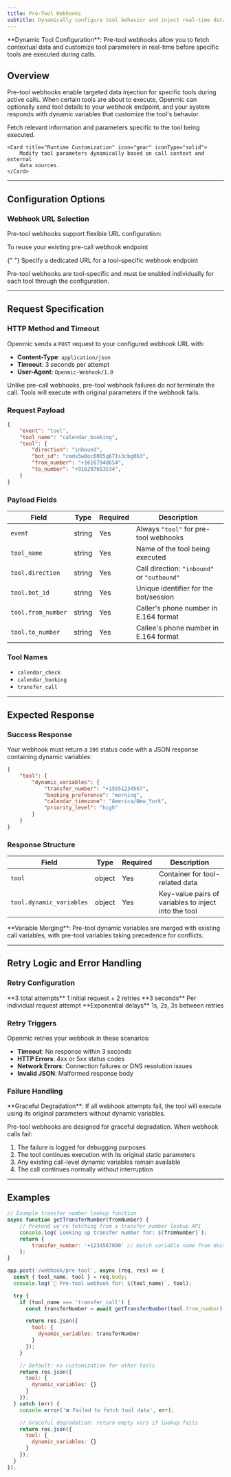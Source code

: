 ```yaml
---
title: Pre-Tool Webhooks
subtitle: Dynamically configure tool behavior and inject real-time data before specific tools execute.
---
```


<Info>
	**Dynamic Tool Configuration**: Pre-tool webhooks allow you to fetch
	contextual data and customize tool parameters in real-time before specific
	tools are executed during calls.
</Info>

## Overview

Pre-tool webhooks enable targeted data injection for specific tools during active calls. When certain tools are about to execute, Openmic can optionally send tool details to your webhook endpoint, and your system responds with dynamic variables that customize the tool's behavior.

<CardGroup cols={2}>
	<Card title="Tool-Specific Data" icon="wrench" iconType="solid">
		Fetch relevant information and parameters specific to the tool being
		executed.
	</Card>

    <Card title="Runtime Customization" icon="gear" iconType="solid">
    	Modify tool parameters dynamically based on call context and external
    	data sources.
    </Card>

</CardGroup>

---

## Configuration Options

### Webhook URL Selection

Pre-tool webhooks support flexible URL configuration:

<CardGroup cols={2}>
	<Card title="Use Pre-Call URL" icon="link" iconType="solid">
		To reuse your existing pre-call webhook endpoint
	</Card>

{" "}
<Card title="Dedicated URL" icon="globe" iconType="solid">
	Specify a dedicated URL for a tool-specific webhook endpoint
</Card>

</CardGroup>

<Note>
	Pre-tool webhooks are tool-specific and must be enabled individually for
	each tool through the configuration.
</Note>

---

## Request Specification

### HTTP Method and Timeout

Openmic sends a `POST` request to your configured webhook URL with:

-   **Content-Type**: `application/json`
-   **Timeout**: 3 seconds per attempt
-   **User-Agent**: `Openmic-Webhook/1.0`

<Warning>
	Unlike pre-call webhooks, pre-tool webhook failures do not terminate the
	call. Tools will execute with original parameters if the webhook fails.
</Warning>

### Request Payload

```json
{
	"event": "tool",
	"tool_name": "calendar_booking",
	"tool": {
		"direction": "inbound",
		"bot_id": "cmdx5w8oc0005q671s3cbg063",
		"from_number": "+16167948654",
		"to_number": "+916297653534",
	}
}
```

### Payload Fields

| Field              | Type   | Required | Description                                 |
| ------------------ | ------ | -------- | ------------------------------------------- |
| `event`            | string | Yes      | Always `"tool"` for pre-tool webhooks       |
| `tool_name`        | string | Yes      | Name of the tool being executed             |
| `tool.direction`   | string | Yes      | Call direction: `"inbound"` or `"outbound"` |
| `tool.bot_id`      | string | Yes      | Unique identifier for the bot/session       |
| `tool.from_number` | string | Yes      | Caller's phone number in E.164 format       |
| `tool.to_number`   | string | Yes      | Callee's phone number in E.164 format       |

### Tool Names

-   `calendar_check`
-   `calendar_booking`
-   `transfer_call`

---

## Expected Response

### Success Response

Your webhook must return a `200` status code with a JSON response containing dynamic variables:

```json
{
	"tool": {
		"dynamic_variables": {
			"transfer_number": "+15551234567",
			"booking_preference": "morning",
			"calendar_timezone": "America/New_York",
			"priority_level": "high"
		}
	}
}
```

### Response Structure

| Field                    | Type   | Required | Description                                          |
| ------------------------ | ------ | -------- | ---------------------------------------------------- |
| `tool`                   | object | Yes      | Container for tool-related data                      |
| `tool.dynamic_variables` | object | Yes      | Key-value pairs of variables to inject into the tool |

<Tip>
	**Variable Merging**: Pre-tool dynamic variables are merged with existing
	call variables, with pre-tool variables taking precedence for conflicts.
</Tip>

---

## Retry Logic and Error Handling

### Retry Configuration

<CardGroup cols={3}>
	<Card title="Max Attempts" icon="rotate-right" iconType="solid">
		**3 total attempts** 1 initial request + 2 retries
	</Card>
  <Card title="Timeout" icon="clock" iconType="solid">
  	**3 seconds** Per individual request attempt
  </Card>
  <Card title="Backoff Strategy" icon="arrow-trend-up" iconType="solid">
  	**Exponential delays** 1s, 2s, 3s between retries
  </Card>

</CardGroup>

### Retry Triggers

Openmic retries your webhook in these scenarios:

-   **Timeout**: No response within 3 seconds
-   **HTTP Errors**: 4xx or 5xx status codes
-   **Network Errors**: Connection failures or DNS resolution issues
-   **Invalid JSON**: Malformed response body

### Failure Handling

<Info>
	**Graceful Degradation**: If all webhook attempts fail, the tool will
	execute using its original parameters without dynamic variables.
</Info>

Pre-tool webhooks are designed for graceful degradation. When webhook calls fail:

1. The failure is logged for debugging purposes
2. The tool continues execution with its original static parameters
3. Any existing call-level dynamic variables remain available
4. The call continues normally without interruption

---

## Examples

```js
// Example transfer number lookup function
async function getTransferNumber(fromNumber) {
    // Pretend we're fetching from a transfer number lookup API
    console.log(`Looking up transfer number for: ${fromNumber}`);
    return {
        transfer_number: '+1234567890' // match variable name from docs
    };
}

app.post('/webhook/pre-tool', async (req, res) => {
  const { tool_name, tool } = req.body;
  console.log(`🔧 Pre-tool webhook for: ${tool_name}`, tool);

  try {
    if (tool_name === 'transfer_call') {
      const transferNumber = await getTransferNumber(tool.from_number);

      return res.json({
        tool: {
          dynamic_variables: transferNumber
        }
      });
  	}

    // Default: no customization for other tools
    return res.json({
      tool: {
        dynamic_variables: {}
      }
    });
  } catch (err) {
    console.error('❌ Failed to fetch tool data', err);

    // Graceful degradation: return empty vars if lookup fails
    return res.json({
      tool: {
        dynamic_variables: {}
      }
    });
  }
});
```